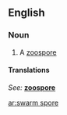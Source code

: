 ==English==

===Noun===
{{en-noun|sg=[[swarm]] [[spore]]}}

# A [[zoospore]]

====Translations====
{{rfc-tsort|unknown line format: ''See: '' ''' zoospore '''}}
{{trans-top}}
''See: '' '''[[zoospore]]'''
{{trans-bottom}}

[[ar:swarm spore]]
